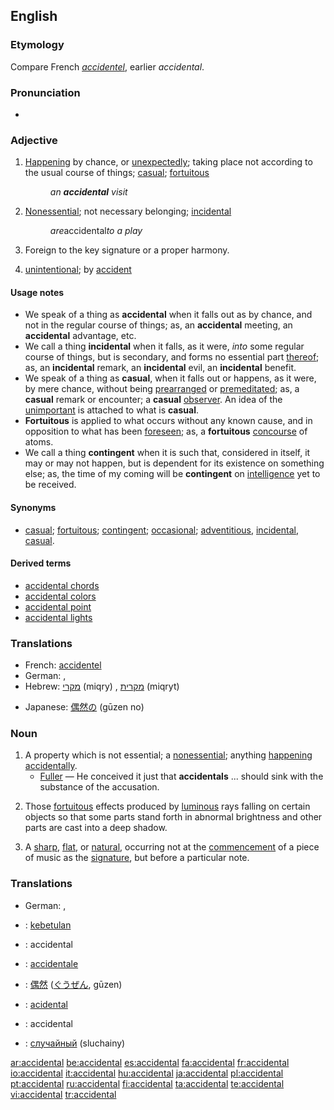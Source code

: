 ==English==

===Etymology===
Compare French ''[[accidentel]]'', earlier ''accidental''.

===Pronunciation===
*{{audio|en-us-accidental.ogg|Audio (US)}}

===Adjective===
{{en-adj}}

# [[happening|Happening]] by chance, or [[unexpectedly]]; taking place not according to the usual course of things; [[casual]]; [[fortuitous]]
#: ''an '''accidental''' visit''
# [[nonessential|Nonessential]]; not necessary belonging; [[incidental]]
#: ''are ''accidental'' to a play''
# {{music}} Foreign to the key signature or a proper harmony.
# [[unintentional]]; by [[accident]]

====Usage notes====
*We speak of a thing as '''accidental''' when it falls out as by chance, and not in the regular course of things; as, an '''accidental''' meeting, an '''accidental''' advantage, etc.
*We call a thing '''incidental''' when it falls, as it were, ''into'' some regular course of things, but is secondary, and forms no essential part [[thereof]]; as, an '''incidental''' remark, an '''incidental''' evil, an '''incidental''' benefit.
*We speak of a thing as '''casual''', when it falls out or happens, as it were, by mere chance, without being [[prearranged]] or [[premeditated]]; as, a '''casual''' remark or encounter; a '''casual''' [[observer]]. An idea of the [[unimportant]] is attached to what is '''casual'''.
*'''Fortuitous''' is applied to what occurs without any known cause, and in opposition to what has been [[foreseen]]; as, a '''fortuitous''' [[concourse]] of atoms.
*We call a thing '''contingent''' when it is such that, considered in itself, it may or may not happen, but is dependent for its existence on something else; as, the time of my coming will be '''contingent''' on [[intelligence]] yet to be received.

====Synonyms====
*[[casual]]; [[fortuitous]]; [[contingent]]; [[occasional]]; [[adventitious]], [[incidental]], [[casual]].

====Derived terms====
{{rfc|create separate entries}}
*[[accidental chords]] <!-- ''(Music):'' those which contain one or more tones foreign to their proper harmony -->
*[[accidental colors]] <!-- ''(Optics):'' colors [[depending]] on the [[hypersensibility]] of the [[retina]] of the eye for [[complementary]] colors. They are [[purely]] [[subjective]] sensations of color which often result from the [[contemplation]] of [[actually]] colored bodies -->
* [[accidental point]] <!-- ''(Perspective):'' the point in which a right line, drawn from the eye, parallel to a given right line, cuts the [[perspective]] plane; so called to distinguish it from the principal point, or point of view, where a line drawn from the eye perpendicular to the perspective plane meets this plane -->
* [[accidental lights]] <!-- ''(Painting):'' secondary lights; effects of light other than ordinary [[daylight]], such as the rays of the sun [[darting]] through a cloud, or between the leaves of trees; the effect of [[moonlight]], [[candlelight]], or burning bodies - [[Fairholt]] -->

===Translations===
{{trans-top|happening by chance}}
*French: [[accidentel]]
* German: {{t+|de|versehentlich}}, {{t+|de|zufällig}}
*Hebrew: [[מקרי]] (miqry) {{m}}, [[מקרית]] (miqryt) {{f}}
{{trans-mid}}
*Japanese: [[偶然の]] (gūzen no)
{{trans-bottom}}

===Noun===
{{en-noun}}

# A property which is not essential; a [[nonessential]]; anything [[happening]] [[accidentally]].
#*[[Fuller]] — He conceived it just that '''accidentals''' ... should sink with the substance of the accusation.
# {{context|in plural|painting}} Those [[fortuitous]] effects produced by [[luminous]] rays falling on certain objects so that some parts stand forth in abnormal brightness and other parts are cast into a deep shadow.
# {{music}} A [[sharp]], [[flat]], or [[natural]], occurring not at the [[commencement]] of a piece of music as the [[signature]], but before a particular note.

===Translations===
{{trans-top|a property which is not essential}}
* German: {{t+|de|Zufall|m}}, {{t+|de|Versehen|n}}
{{trans-mid}}
{{trans-bottom}}

{{trans-top|(in plural, painting)}}
{{trans-mid}}
{{trans-bottom}}

{{trans-top|(music)}}
{{trans-mid}}
{{trans-bottom}}

{{checktrans-top}}
*{{ttbc|Indonesian}}: [[kebetulan]]
*{{ttbc|Interlingua}}: accidental
*{{ttbc|Italian}}: [[accidentale]]
*{{ttbc|Japanese}}: [[偶然]] ([[ぐうぜん]], gūzen)
*{{ttbc|Portuguese}}: [[acidental]]
*{{ttbc|Spanish}}: accidental
*{{ttbc|Russian}}: [[случайный]] (sluchainy)
{{checktrans-bottom}}

[[ar:accidental]]
[[be:accidental]]
[[es:accidental]]
[[fa:accidental]]
[[fr:accidental]]
[[io:accidental]]
[[it:accidental]]
[[hu:accidental]]
[[ja:accidental]]
[[pl:accidental]]
[[pt:accidental]]
[[ru:accidental]]
[[fi:accidental]]
[[ta:accidental]]
[[te:accidental]]
[[vi:accidental]]
[[tr:accidental]]
